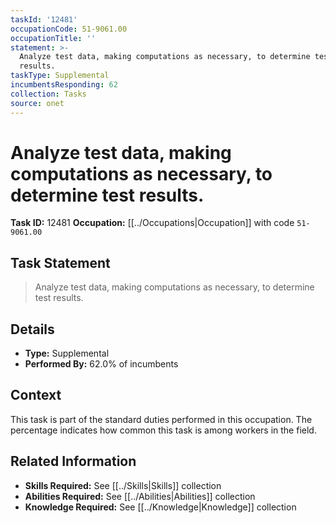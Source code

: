 ```yaml
---
taskId: '12481'
occupationCode: 51-9061.00
occupationTitle: ''
statement: >-
  Analyze test data, making computations as necessary, to determine test
  results.
taskType: Supplemental
incumbentsResponding: 62
collection: Tasks
source: onet
---
```

# Analyze test data, making computations as necessary, to determine test results.

**Task ID:** 12481
**Occupation:** [[../Occupations|Occupation]] with code `51-9061.00`

## Task Statement

> Analyze test data, making computations as necessary, to determine test results.

## Details

- **Type:** Supplemental
- **Performed By:** 62.0% of incumbents

## Context

This task is part of the standard duties performed in this occupation. The percentage indicates how common this task is among workers in the field.

## Related Information

- **Skills Required:** See [[../Skills|Skills]] collection
- **Abilities Required:** See [[../Abilities|Abilities]] collection
- **Knowledge Required:** See [[../Knowledge|Knowledge]] collection
